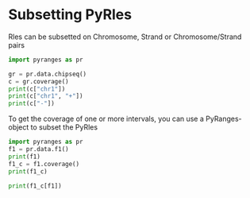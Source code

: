 # Subsetting PyRles

Rles can be subsetted on Chromosome, Strand or Chromosome/Strand pairs

```python
import pyranges as pr

gr = pr.data.chipseq()
c = gr.coverage()
print(c["chr1"])
print(c["chr1", "+"])
print(c["-"])
```

To get the coverage of one or more intervals, you can use a PyRanges-object to subset the PyRles

```python
import pyranges as pr
f1 = pr.data.f1()
print(f1)
f1_c = f1.coverage()
print(f1_c)

print(f1_c[f1])
```